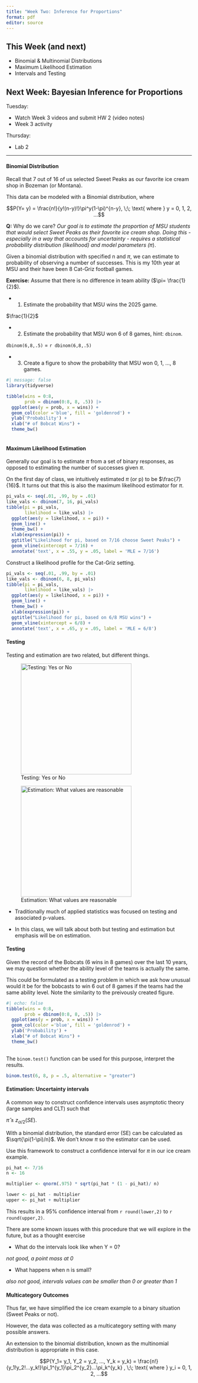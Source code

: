 ```yaml
---
title: "Week Two: Inference for Proportions"
format: pdf
editor: source
---
```


## This Week (and next)

-   Binomial & Multinomial Distributions
-   Maximum Likelihood Estimation
-   Intervals and Testing

## Next Week: Bayesian Inference for Proportions

Tuesday:

-   Watch Week 3 videos and submit HW 2 (video notes)
-   Week 3 activity

Thursday:

-   Lab 2

------------------------------------------------------------------------

#### Binomial Distribution

Recall that 7 out of 16 of us selected Sweet Peaks as our favorite ice cream shop in Bozeman (or Montana).

This data can be modeled with a Binomial distribution, where

$$P(Y= y) = \frac{n!}{y!(n-y)!}\pi^y(1-\pi)^{n-y}, \;\; \text{ where } y = 0, 1, 2, ...$$

**Q:** Why do we care? *Our goal is to estimate the proportion of MSU students that would select Sweet Peaks as their favorite ice cream shop. Doing this - especially in a way that accounts for uncertainty - requires a statistical probability distribution (likelihood) and model parameters (*$\pi)$.

\newpage

Given a binomial distribution with specified n and $\pi$, we can estimate to probability of observing a number of successes. This is my 10th year at MSU and their have been 8 Cat-Griz football games.

**Exercise:** Assume that there is no difference in team ability ($\pi= \frac{1}{2}$).

-   

    1.  Estimate the probability that MSU wins the 2025 game.

$\frac{1}{2}$

-   

    2.  Estimate the probability that MSU won 6 of 8 games, hint: `dbinom`.

`dbinom(6,8,.5)` = `r dbinom(6,8,.5)`

-   

    3.  Create a figure to show the probability that MSU won 0, 1, ..., 8 games.

```r
#| message: false
library(tidyverse)

tibble(wins = 0:8,
       prob = dbinom(0:8, 8, .5)) |>
  ggplot(aes(y = prob, x = wins)) +
  geom_col(color ='blue', fill = 'goldenrod') +
  ylab('Probability') +
  xlab("# of Bobcat Wins") + 
  theme_bw() 
  

```

\newpage

#### Maximum Likelihood Estimation

Generally our goal is to estimate $\pi$ from a set of binary responses, as opposed to estimating the number of successes given $\pi$.

On the first day of class, we intuitively estimated $\pi$ (or p) to be $\frac{7}{16}$. It turns out that this is also the maximum likelihood estimator for $\pi$.

```r
pi_vals <- seq(.01, .99, by = .01)
like_vals <- dbinom(7, 16, pi_vals)
tibble(pi = pi_vals, 
       likelihood = like_vals) |>
  ggplot(aes(y = likelihood, x = pi)) + 
  geom_line() +
  theme_bw() +
  xlab(expression(pi)) +
  ggtitle("Likelihood for pi, based on 7/16 choose Sweet Peaks") +
  geom_vline(xintercept = 7/16) +
  annotate('text', x = .55, y = .05, label = 'MLE = 7/16')
```

\newpage

Construct a likelihood profile for the Cat-Griz setting.

```r
pi_vals <- seq(.01, .99, by = .01)
like_vals <- dbinom(6, 8, pi_vals)
tibble(pi = pi_vals, 
       likelihood = like_vals) |>
  ggplot(aes(y = likelihood, x = pi)) + 
  geom_line() +
  theme_bw() +
  xlab(expression(pi)) +
  ggtitle("Likelihood for pi, based on 6/8 MSU wins") +
  geom_vline(xintercept = 6/8) +
  annotate('text', x = .65, y = .05, label = 'MLE = 6/8')
```

\newpage

#### Testing

Testing and estimation are two related, but different things.

![Testing: Yes or No](gladiator.jpeg){width="300"}

![Estimation: What values are reasonable](measure.jpg){width="300"}

-   Traditionally much of applied statistics was focused on testing and associated p-values.

-   In this class, we will talk about both but testing and estimation but emphasis will be on estimation.

\newpage

#### Testing

Given the record of the Bobcats (6 wins in 8 games) over the last 10 years, we may question whether the ability level of the teams is actually the same.

This could be formulated as a testing problem in which we ask how unusual would it be for the bobcasts to win 6 out of 8 games if the teams had the same ability level. Note the similarity to the preivously created figure.

```r
#| echo: false
tibble(wins = 0:8,
       prob = dbinom(0:8, 8, .5)) |>
  ggplot(aes(y = prob, x = wins)) +
  geom_col(color ='blue', fill = 'goldenrod') +
  ylab('Probability') +
  xlab("# of Bobcat Wins") + 
  theme_bw() 
  
```

The `binom.test()` function can be used for this purpose, interpret the results.

```r
binom.test(6, 8, p = .5, alternative = "greater")
```

\newpage

#### Estimation: Uncertainty intervals

A common way to construct confidence intervals uses asymptotic theory (large samples and CLT) such that

$\hat{\pi} \pm z_{\alpha/2}(SE)$.

With a binomial distribution, the standard error (SE) can be calculated as $\sqrt{\pi(1-\pi)/n}$. We don't know $\pi$ so the estimator can be used.

Use this framework to construct a confidence interval for $\pi$ in our ice cream example.

```r
pi_hat <- 7/16
n <- 16

multiplier <- qnorm(.975) * sqrt(pi_hat * (1 - pi_hat)/ n)

lower <- pi_hat - multiplier
upper <- pi_hat + multiplier


```

This results in a 95% confidence interval from `r round(lower,2)` to `r round(upper,2)`.

There are some known issues with this procedure that we will explore in the future, but as a thought exercise

-   What do the intervals look like when Y = 0?

*not good, a point mass at 0*

\vfill

-   What happens when n is small?

*also not good, intervals values can be smaller than 0 or greater than 1*

\vfill

\newpage

#### Multicategory Outcomes

Thus far, we have simplified the ice cream example to a binary situation (Sweet Peaks or not).

However, the data was collected as a multicategory setting with many possible answers.

An extension to the binomial distribution, known as the multinomial distribution is appropriate in this case.

$$P(Y_1= y_1, Y_2 = y_2, ..., Y_k = y_k) = \frac{n!}{y_1!y_2!...y_k!}\pi_1^{y_1}\pi_2^{y_2}...\pi_k^{y_k}  , \;\; \text{ where } y_i = 0, 1, 2, ...$$
